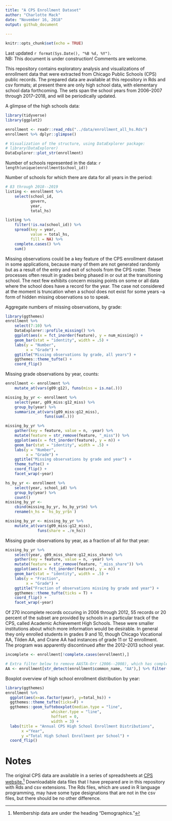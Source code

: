 ```yaml
---
title: "A CPS Enrollment Dataset"
author: "Charlotte Mack"
date: "November 16, 2018"
output: github_document 
 
---
```


```r
knitr::opts_chunk$set(echo = TRUE)
```
Last updated `r format(Sys.Date(), "%B %d, %Y")`.  
NB: This document is under construction! Comments are welcome.

This repository contains exploratory analysis and visualizations of enrollment data that were extracted from Chicago Public Schools (CPS) public records. The prepared data are available at this repository in Rds and csv formats; at present there are only high school data, with elementary school data forthcoming. The sets span the school years from 2006--2007 through 2017--2018, and will be periodically updated.

A glimpse of the high schools data:
```r
library(tidyverse)
library(ggplot2)
```
```r
enrollment <- readr::read_rds("../data/enrollment_all_hs.Rds")
enrollment %>% dplyr::glimpse()
```

```r
# Visualization of the structure, using DataExplorer package:
# library(DataExplorer)
DataExplorer::plot_str(enrollment)
```

Number of schools represented in the data:
`r length(unique(enrollment$school_id))`


Number of schools for which there are data for all years in the period:
```r
# 83 through 2018--2019
listing <- enrollment %>% 
    select(school_id, 
           govern, 
           year, 
           total_hs)

listing %>% 
    filter(!is.na(school_id)) %>% 
    spread(key = year, 
           value = total_hs, 
           fill = NA) %>% 
    complete.cases() %>% 
    sum()
```

Missing observations could be a key feature of the CPS enrollment dataset in some applications, because many of them are not generated randomly but as a result of the entry and exit of schools from the CPS roster. These processes often result in grades being phased in or out at the transitioning school. The next few exhibits concern missing points on some or all data where the school does have a record for the year. The case not considered at the moment is truncation when a school does not exist for some years --a form of hidden missing observations so to speak.

Aggregate numbers of missing observations, by grade:
```r
library(ggthemes)
enrollment %>% 
    select(7:10) %>% 
    DataExplorer::profile_missing() %>% 
    ggplot(aes(x = fct_inorder(feature), y = num_missing)) +
    geom_bar(stat = "identity", width = .5) + 
    labs(y = "Number",
         x = "Grade") +
    ggtitle("Missing observations by grade, all years") +
    ggthemes::theme_tufte() +
    coord_flip()
```

Missing grade observations by year, counts:
```r
enrollment <- enrollment %>% 
    mutate_at(vars(g09:g12), funs(miss = is.na(.)))

missing_by_yr <- enrollment %>% 
    select(year, g09_miss:g12_miss) %>% 
    group_by(year) %>% 
    summarize_at(vars(g09_miss:g12_miss), 
                 funs(sum(.)))

```

```r
missing_by_yr %>% 
    gather(key = feature, value = n, -year) %>% 
    mutate(feature = str_remove(feature, "_miss")) %>%
    ggplot(aes(x = fct_inorder(feature), y = n)) +
    geom_bar(stat = "identity", width = .5) + 
    labs(y = "Number",
         x = "Grade") +
    ggtitle("Missing observations by grade and year") +
    theme_tufte() +
    coord_flip() +
    facet_wrap(~year)

```
```r
hs_by_yr <- enrollment %>%
    select(year, school_id) %>% 
    group_by(year) %>% 
    count()
missing_by_yr <- 
    cbind(missing_by_yr, hs_by_yr$n) %>% 
    rename(n_hs = `hs_by_yr$n`)

missing_by_yr <- missing_by_yr %>% 
    mutate_at(vars(g09_miss:g12_miss), 
              funs(share = ./n_hs))

```

Missing grade observations by year, as a fraction of all for that year:
```r
missing_by_yr %>% 
    select(year, g09_miss_share:g12_miss_share) %>% 
    gather(key = feature, value = n, -year) %>% 
    mutate(feature = str_remove(feature, "_miss_share")) %>%
    ggplot(aes(x = fct_inorder(feature), y = n)) +
    geom_bar(stat = "identity", width = .5) + 
    labs(y = "Fraction",
         x = "Grade") +
    ggtitle("Fraction of observations missing by grade and year") +
    ggthemes::theme_tufte(ticks = T) +
    coord_flip() +
    facet_wrap(~year)

```

Of 270 incomplete records occuring in 2006 through 2012, 55 records or 20 percent of the subset are provided by schools in a particular track of the CPS, called Academic Achievement High Schools. These were smaller institutions about which more information would be desirable. In general they only enrolled students in grades 9 and 10, though Chicago Vocational AA, Tilden AA, and Crane AA had instances of grade 11 or 12 enrollment. The program was apparently discontinued after the 2012--2013 school year.

```r
incomplete <- enrollment[!complete.cases(enrollment),]

# Extra filter below to remove AASTA-Orr (2006--2008), which has complete records and which might not be an AA school; should check on this somehow.
AA <- enrollment[str_detect(enrollment$common_name, "AA"),] %>% filter(school_id != 610303)

```

Boxplot overview of high school enrollment distribution by year:
```r
library(ggthemes)
enrollment %>% 
  ggplot(aes(x=as.factor(year), y=total_hs)) + 
  ggthemes::theme_tufte(ticks=F) + 
  ggthemes::geom_tufteboxplot(median.type = "line", 
                    whisker.type = "line", 
                    hoffset = 0, 
                    width = 3) + 
  labs(title = "Annual CPS High School Enrollment Distributions", 
       x ="Year", 
       y ="Total High School Enrollment per School") + 
  coord_flip()
```

# Notes
The original CPS data are available in a series of spreadsheets at [CPS website.](http://www.cps.edu/SchoolData/Pages/SchoolData.aspx)^[Membership data are under the heading "Demographics."]
Downloadable data files that I have prepared are in this repository with Rds and csv extensions. The Rds files, which are used in R language programming, may have some type designations that are not in the csv files, but there should be no other difference.